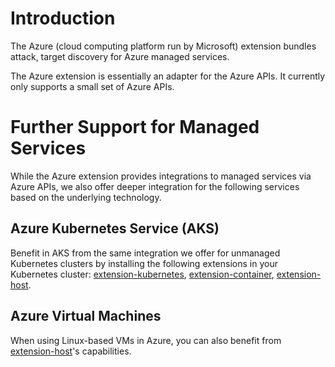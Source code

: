 # Introduction

The Azure (cloud computing platform run by Microsoft) extension bundles attack, target discovery for Azure managed services.

The Azure extension is essentially an adapter for the Azure APIs. It currently only supports a small set of Azure APIs.

# Further Support for Managed Services
While the Azure extension provides integrations to managed services via Azure APIs, we also offer deeper integration for the following services based on the underlying technology.

## Azure Kubernetes Service (AKS)
Benefit in AKS from the same integration we offer for unmanaged Kubernetes clusters by installing the following extensions in your Kubernetes cluster: [extension-kubernetes](/extension/com.steadybit.extension_kubernetes), [extension-container](/extension/com.steadybit.extension_container), [extension-host](/extension/com.steadybit.extension_host).

## Azure Virtual Machines
When using Linux-based VMs in Azure, you can also benefit from [extension-host](/extension/com.steadybit.extension_host)'s capabilities.